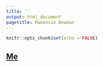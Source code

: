 ```yaml
---
title: ''
output: html_document
pagetitle: Makensie Bowman
---
```


```r
knitr::opts_chunk$set(echo = FALSE)
```

## [Me](http://BowmanKensie.github.io/Me)